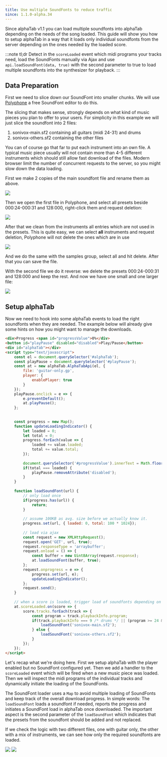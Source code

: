 ```yaml
---
title: Use multiple SoundFonts to reduce traffic
since: 1.1.0-alpha.34 
---
```


Since alphaTab v1.1 you can load multiple soundfonts into alphaTab depending on the 
needs of the song loaded. This guide will show you how to setup alphaTab in a way
that it loads only individual soundfonts from the server depending on the ones
needed by the loaded score. 


:::note tl;dr
Detect in the `scoreLoaded` event which midi programs your tracks need, load the SoundFonts manually via Ajax and use 
 `api.loadSoundFont(data, true)` with the second parameter to true to load multiple soundfonts into the synthesizer for playback.
:::

## Data Preparation

First we need to slice down our SoundFont into smaller chunks. We will use [Polyphone](https://www.polyphone-soundfonts.com/)
a free SoundFont editor to do this. 

The slicing that makes sense, strongly depends on what kind of music pieces you plan to offer to your users. 
For simplicity in this example we will just slice the soundfont into 2 files: 

1. sonivox-main.sf2 containing all guitars (midi 24-31) and drums 
2. sonivox-others.sf2 containing the other files

You can of course go that far to put each instrument into an own file. A typical music piece usually
will not contain more than 4-5 different instruments which should still allow fast download of the files. 
Modern browser limit the number of concurrent requests to the server, so you might slow down the data loading. 

First we make 2 copies of the main soundfont file and rename them as above. 

<img src="/img/guides/multiple-soundfonts/files.png" />

Then we open the first file in Polyphone, and select all presets beside 000:24-000:31 and 128:000, right-click them and request deletion: 

<img src="/img/guides/multiple-soundfonts/delete.png" />

After that we clean from the instruments all entries which are not used in the presets.
This is quite easy, we can select **all** instruments and request deletion, Polyphone will not delete the ones which are in use 

<img src="/img/guides/multiple-soundfonts/delete-instruments.png" />

And we do the same with the samples group, select all and hit delete. After that you can save the file. 

With the second file we do it reverse: we delete the presets 000:24-000:31 and 128:000 and keep the rest. 
And now we have one small and one larger file: 

<img src="/img/guides/multiple-soundfonts/files-after.png" />

## Setup alphaTab 

Now we need to hook into some alphaTab events to load the right soundfonts when they are needed. 
The example below will already give some hints on how you might want to manage the downloads. 

```html
<div>Progress <span id="progressValue">0%</div>
<button id="playPause" disabled="disabled">Play/Pause</button>
<div id="alphaTab"></div>
<script type="text/javascript">
	const el = document.querySelector('#alphaTab');
	const playPause = document.querySelector('#playPause');
	const at = new alphaTab.AlphaTabApi(el, {
		file: 'guitar-only.gp',
		player: {
			enablePlayer: true
		}
	});			
	playPause.onclick = e => {
		e.preventDefault();
		at.playPause();
	};
	
	
	const progress = new Map();
	function updateLoadingIndicator() {
		let loaded = 0;
		let total = 0;
		progress.forEach(value => {
			loaded += value.loaded;
			total += value.total;
		});
	
		document.querySelector('#progressValue').innerText = Math.floor( (loaded / total) * 100 ) + '%';
		if(total === loaded) {
			playPause.removeAttribute('disabled');
		}
	}
	
	function loadSoundFont(url) {
		// only load once
		if(progress.has(url)) {
			return; 
		}
		
		// assume 100KB as avg. size before we actually know it. 
		progress.set(url, { loaded: 0, total: 100 * 1024});
	
		// load via ajax
		const request = new XMLHttpRequest();
		request.open('GET', url, true);
		request.responseType = 'arraybuffer';
		request.onload = () => {
			const buffer = new Uint8Array(request.response);
			at.loadSoundFont(buffer, true);
		};
		request.onprogress = e => {
			progress.set(url, e);
			updateLoadingIndicator();
		};
		request.send();
	}			
	
	// when a score is loaded, trigger load of soundfonts depending on programs. 
	at.scoreLoaded.on(score => {
		score.tracks.forEach(track => {
			const program = track.playbackInfo.program;
			if(track.playbackInfo === 9 /* drums */ || (program >= 24 && program <= 31)) {
				loadSoundFont('sonivox-main.sf2');
			} else {
				loadSoundFont('sonivox-others.sf2');
			}
		});
	});
</script>
```

Let's recap what we're doing here. First we setup alphaTab with the player enabled but no SoundFont configured yet. 
Then we add a handler to the `scoreLoaded` event which will be fired when a new music piece was loaded. Then we will inspect
the midi programs of the individual tracks and dynamically initiate the loading of the SoundFonts. 

The SoundFont loader uses a `Map` to avoid multiple loading of SoundFonts and keep track of the overall download progress. 
In simple words: The `loadSoundFont` loads a soundfont if needed, reports the progress and initiates a SoundFont load in alphaTab once downloaded. 
The important aspect is the second parameter of the `loadSoundFont` which indicates that the presets from the soundfont should be added and not replaced. 

If we check the logic with two different files, one with guitar only, the other with a mix of instruments, we can see how only the required soundfonts are loaded.


<img src="/img/guides/multiple-soundfonts/guitar-only.png" />
<img src="/img/guides/multiple-soundfonts/with-piano.png" />